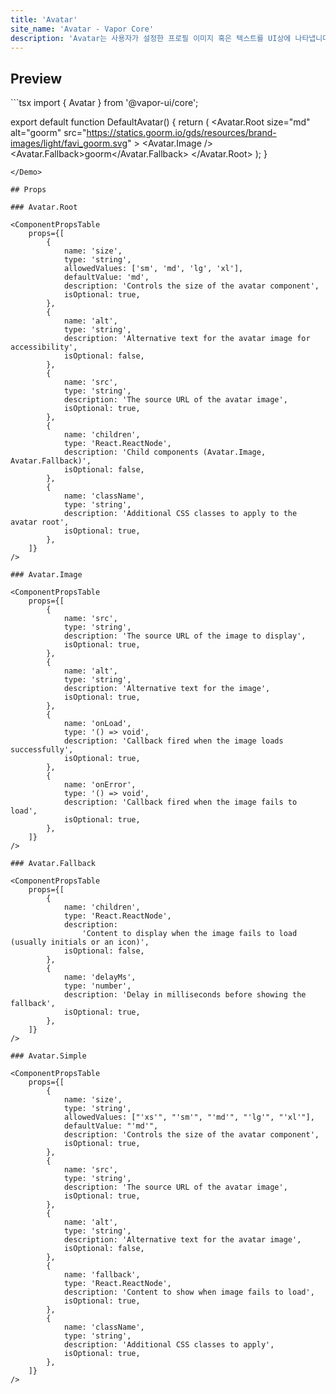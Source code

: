 ```yaml
---
title: 'Avatar'
site_name: 'Avatar - Vapor Core'
description: 'Avatar는 사용자가 설정한 프로필 이미지 혹은 텍스트를 UI상에 나타냅니다.'
---
```


## Preview

<Demo name="default-avatar">
```tsx
import { Avatar } from '@vapor-ui/core';

export default function DefaultAvatar() {
    return (
        <Avatar.Root
            size="md"
            alt="goorm"
            src="https://statics.goorm.io/gds/resources/brand-images/light/favi_goorm.svg"
        >
            <Avatar.Image />
            <Avatar.Fallback>goorm</Avatar.Fallback>
        </Avatar.Root>
    );
}
```
</Demo>

## Props

### Avatar.Root

<ComponentPropsTable
    props={[
        {
            name: 'size',
            type: 'string',
            allowedValues: ['sm', 'md', 'lg', 'xl'],
            defaultValue: 'md',
            description: 'Controls the size of the avatar component',
            isOptional: true,
        },
        {
            name: 'alt',
            type: 'string',
            description: 'Alternative text for the avatar image for accessibility',
            isOptional: false,
        },
        {
            name: 'src',
            type: 'string',
            description: 'The source URL of the avatar image',
            isOptional: true,
        },
        {
            name: 'children',
            type: 'React.ReactNode',
            description: 'Child components (Avatar.Image, Avatar.Fallback)',
            isOptional: false,
        },
        {
            name: 'className',
            type: 'string',
            description: 'Additional CSS classes to apply to the avatar root',
            isOptional: true,
        },
    ]}
/>

### Avatar.Image

<ComponentPropsTable
    props={[
        {
            name: 'src',
            type: 'string',
            description: 'The source URL of the image to display',
            isOptional: true,
        },
        {
            name: 'alt',
            type: 'string',
            description: 'Alternative text for the image',
            isOptional: true,
        },
        {
            name: 'onLoad',
            type: '() => void',
            description: 'Callback fired when the image loads successfully',
            isOptional: true,
        },
        {
            name: 'onError',
            type: '() => void',
            description: 'Callback fired when the image fails to load',
            isOptional: true,
        },
    ]}
/>

### Avatar.Fallback

<ComponentPropsTable
    props={[
        {
            name: 'children',
            type: 'React.ReactNode',
            description:
                'Content to display when the image fails to load (usually initials or an icon)',
            isOptional: false,
        },
        {
            name: 'delayMs',
            type: 'number',
            description: 'Delay in milliseconds before showing the fallback',
            isOptional: true,
        },
    ]}
/>

### Avatar.Simple

<ComponentPropsTable
    props={[
        {
            name: 'size',
            type: 'string',
            allowedValues: ["'xs'", "'sm'", "'md'", "'lg'", "'xl'"],
            defaultValue: "'md'",
            description: 'Controls the size of the avatar component',
            isOptional: true,
        },
        {
            name: 'src',
            type: 'string',
            description: 'The source URL of the avatar image',
            isOptional: true,
        },
        {
            name: 'alt',
            type: 'string',
            description: 'Alternative text for the avatar image',
            isOptional: false,
        },
        {
            name: 'fallback',
            type: 'React.ReactNode',
            description: 'Content to show when image fails to load',
            isOptional: true,
        },
        {
            name: 'className',
            type: 'string',
            description: 'Additional CSS classes to apply',
            isOptional: true,
        },
    ]}
/>

